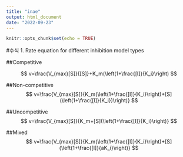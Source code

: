 ```yaml
---
title: "inae"
output: html_document
date: "2022-09-23"
---
```


```r
knitr::opts_chunk$set(echo = TRUE)
```

#수식 1. Rate equation for different inhibition model types

##Competitive

$$
v=\frac{V_{max}[S]}{[S]}+K_m(\left(1+\frac{[I]}{K_i}\right)
$$ 

##Non-competitive 
$$
v=\frac{V_{max}[S]}{K_m(\left(1+\frac{[I]}{K_i}\right)+[S](\left(1+\frac{[I]}{K_i})\right)}
$$ 

##Uncompetitive 
$$
v=\frac{V_{max}[S]}{K_m+[S](\left(1+\frac{[I]}{K_i}\right)}
$$

##Mixed 
$$
v=\frac{V_{max}[S]}{K_m(\left(1+\frac{[I]}{K_i}\right)+[S](\left(1+\frac{[I]}{aK_i}\right)}
$$
